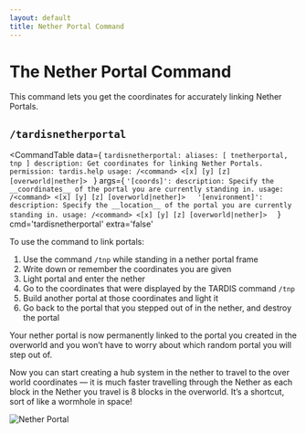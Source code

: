 ```yaml
---
layout: default
title: Nether Portal Command
---
```



# The Nether Portal Command

This command lets you get the coordinates for accurately linking Nether Portals.

## `/tardisnetherportal`

<CommandTable data={
`tardisnetherportal:
    aliases: [ tnetherportal, tnp ]
    description: Get coordinates for linking Nether Portals.
    permission: tardis.help
    usage: /<command> <[x] [y] [z] [overworld|nether]>
    `
}
args={
    `
    '[coords]':
      description: Specify the __coordinates__ of the portal you are currently standing in.
      usage: /<command> <[x] [y] [z] [overworld|nether]>  
    '[environment]':
      description: Specify the __location__ of the portal you are currently standing in.
      usage: /<command> <[x] [y] [z] [overworld|nether]>  
    `
}
cmd='tardisnetherportal'
extra='false'
>
</CommandTable>

To use the command to link portals:

1. Use the command `/tnp` while standing in a nether portal frame
2. Write down or remember the coordinates you are given
3. Light portal and enter the nether
4. Go to the coordinates that were displayed by the TARDIS command `/tnp`
5. Build another portal at those coordinates and light it
6. Go back to the portal that you stepped out of in the nether, and destroy the portal

Your nether portal is now permanently linked to the portal you created in the overworld and you won’t have to worry
about which random portal you will step out of.

Now you can start creating a hub system in the nether to travel to the over world coordinates — it is much faster
travelling through the Nether as each block in the Nether you travel is 8 blocks in the overworld. It’s a shortcut, sort
of like a wormhole in space!

![Nether Portal](/images/docs/tardisnp.jpg)

